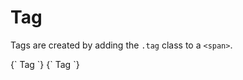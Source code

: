 
<Meta title="Elements/Tag" />

# Tag

Tags are created by adding the `.tag` class to a `<span>`.

<Preview>
  <Story name="Default" height="100px" parameters={{
    design: figmaConfig('1404%3A1')
  }}>{`
    <span class="tag">
      Tag
    </span>
  `}</Story>
</Preview>

<Preview>
  <Story name="Removable" parameters={{
  }}>{`
    <span class="tag removable">
      Tag
      <a class="tag is-delete"></a>
    </span>
  `}</Story>
</Preview>
